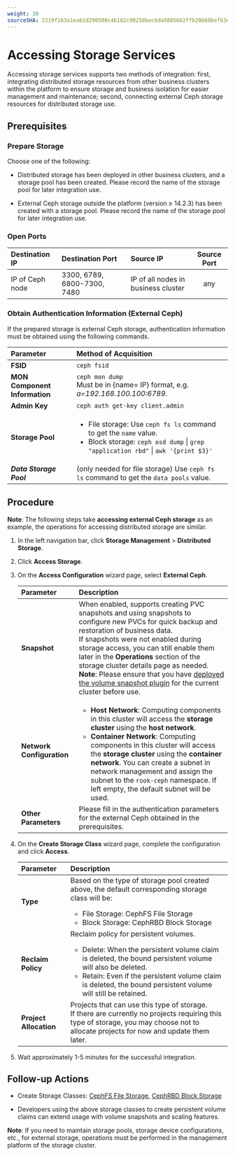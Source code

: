 ```yaml
---
weight: 30
sourceSHA: 2219f163a1eab2d290508c4b182c90258bec6da5885662ffb20b60bef63e155f
---
```


# Accessing Storage Services

Accessing storage services supports two methods of integration: first, integrating distributed storage resources from other business clusters within the platform to ensure storage and business isolation for easier management and maintenance; second, connecting external Ceph storage resources for distributed storage use.

## Prerequisites

### Prepare Storage

Choose one of the following:

- Distributed storage has been deployed in other business clusters, and a storage pool has been created. Please record the name of the storage pool for later integration use.

- External Ceph storage outside the platform (version ≥ 14.2.3) has been created with a storage pool. Please record the name of the storage pool for later integration use.

### Open Ports

| Destination IP  | Destination Port | Source IP                  | Source Port |
| :-------------- | :--------------- | :------------------------- | :----------:|
| IP of Ceph node | 3300, 6789, 6800-7300, 7480      | IP of all nodes in business cluster | any         |

### Obtain Authentication Information (External Ceph)

If the prepared storage is external Ceph storage, authentication information must be obtained using the following commands.

| Parameter                 | Method of Acquisition                                                                                               |
| :------------------------ | :------------------------------------------------------------------------------------------------------------------ |
| **FSID**                  | `ceph fsid`                                                                                                        |
| **MON Component Information** | `ceph mon dump`<br />Must be in \{name= IP\} format, e.g. *a=192.168.100.100:6789*.                                |
| **Admin Key**              | `ceph auth get-key client.admin`                                                                                  |
| **Storage Pool**           | <ul><li>File storage: Use `ceph fs ls` command to get the `name` value.</li><li>Block storage: `ceph osd dump` \| `grep "application rbd"` \| `awk '{print $3}'` </li></ul>|
| ***Data Storage Pool***    | (only needed for file storage) Use `ceph fs ls` command to get the `data pools` value.                                      |

## Procedure

**Note**: The following steps take **accessing external Ceph storage** as an example, the operations for accessing distributed storage are similar.

<Steps>

1. In the left navigation bar, click **Storage Management** > **Distributed Storage**.

2. Click **Access Storage**.

3. On the **Access Configuration** wizard page, select **External Ceph**.

   | Parameter        | Description |
   | :--------------- | :---------- |
   | **Snapshot**     | When enabled, supports creating PVC snapshots and using snapshots to configure new PVCs for quick backup and restoration of business data. <br />If snapshots were not enabled during storage access, you can still enable them later in the **Operations** section of the storage cluster details page as needed. <br />**Note**: Please ensure that you have [deployed the volume snapshot plugin](/storage/pv_snapshot/functions/snapshot_con.mdx) for the current cluster before use. |
   | **Network Configuration** | <ul><li>**Host Network**: Computing components in this cluster will access the **storage cluster** using the **host network**.</li><li>**Container Network**: Computing components in this cluster will access the **storage cluster** using the **container network**. You can create a subnet in network management and assign the subnet to the `rook-ceph` namespace. If left empty, the default subnet will be used.</li></ul> |
   | **Other Parameters** | Please fill in the authentication parameters for the external Ceph obtained in the prerequisites.                                            |

4. On the **Create Storage Class** wizard page, complete the configuration and click **Access**.

   | Parameter         | Description |
   | :---------------- | :---------- |
   | **Type**          | Based on the type of storage pool created above, the default corresponding storage class will be: <br /><ul><li>File Storage: CephFS File Storage</li><li> Block Storage: CephRBD Block Storage </li></ul>|
   | **Reclaim Policy** | Reclaim policy for persistent volumes. <br /><ul><li> Delete: When the persistent volume claim is deleted, the bound persistent volume will also be deleted.</li><li> Retain: Even if the persistent volume claim is deleted, the bound persistent volume will still be retained.</li></ul>|
   | **Project Allocation** | Projects that can use this type of storage. <br />If there are currently no projects requiring this type of storage, you may choose not to allocate projects for now and update them later.|

5. Wait approximately 1-5 minutes for the successful integration.

</Steps>

## Follow-up Actions

- Create Storage Classes: [CephFS File Storage](/storage/storageclass_file/functions/cephfs_storageclass.mdx), [CephRBD Block Storage](/storage/storageclass_block/functions/cephrbd_storageclass.mdx)

- Developers using the above storage classes to create persistent volume claims can extend usage with volume snapshots and scaling features.

**Note**: If you need to maintain storage pools, storage device configurations, etc., for external storage, operations must be performed in the management platform of the storage cluster.

